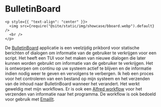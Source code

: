 # BulletinBoard

```mdx-code-block
<p style={{ "text-align": "center" }}>
  <img src={require("@site/static/img/showcase/bboard.webp").default} />
  <br />
</p>
```

De [BulletinBoard](https://github.com/raguay/BulletinBoard) applicatie is een veelzijdig prikbord voor statische berichten of dialogen om informatie van de gebruiker te verkrijgen voor een script. Het heeft een TUI voor het maken van nieuwe dialogen die later kunnen worden gebruikt om informatie van de gebruiker te verkrijgen. Het is ontworpen om continu op uw systeem actief te blijven en de informatie indien nodig weer te geven en vervolgens te verbergen. Ik heb een proces voor het controleren van een bestand op mijn systeem en het verzenden van de inhoud naar BulletinBoard wanneer het verandert. Het werkt geweldig met mijn workflows. Er is ook een [Alfred workflow](https://github.com/raguay/MyAlfred/blob/master/Alfred%205/EmailIt.alfredworkflow) voor het verzenden van informatie naar het programma. De workflow is ook bedoeld voor gebruik met [EmailIt](https://github.com/raguay/EmailIt).